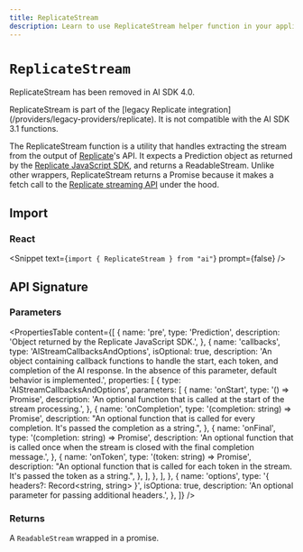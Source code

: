 ```yaml
---
title: ReplicateStream
description: Learn to use ReplicateStream helper function in your application.
---
```


# `ReplicateStream`

<Note type="warning">ReplicateStream has been removed in AI SDK 4.0.</Note>

<Note type="warning">
  ReplicateStream is part of the [legacy Replicate
  integration](/providers/legacy-providers/replicate). It is not compatible with
  the AI SDK 3.1 functions.
</Note>

The ReplicateStream function is a utility that handles extracting the stream from the output of [Replicate](https://replicate.com)'s API. It expects a Prediction object as returned by the [Replicate JavaScript SDK](https://github.com/replicate/replicate-javascript), and returns a ReadableStream. Unlike other wrappers, ReplicateStream returns a Promise because it makes a fetch call to the [Replicate streaming API](https://github.com/replicate/replicate-javascript#streaming) under the hood.

## Import

### React

<Snippet text={`import { ReplicateStream } from "ai"`} prompt={false} />

## API Signature

### Parameters

<PropertiesTable
  content={[
    {
      name: 'pre',
      type: 'Prediction',
      description: 'Object returned by the Replicate JavaScript SDK.',
    },
    {
      name: 'callbacks',
      type: 'AIStreamCallbacksAndOptions',
      isOptional: true,
      description:
        'An object containing callback functions to handle the start, each token, and completion of the AI response. In the absence of this parameter, default behavior is implemented.',
      properties: [
        {
          type: 'AIStreamCallbacksAndOptions',
          parameters: [
            {
              name: 'onStart',
              type: '() => Promise<void>',
              description:
                'An optional function that is called at the start of the stream processing.',
            },
            {
              name: 'onCompletion',
              type: '(completion: string) => Promise<void>',
              description:
                "An optional function that is called for every completion. It's passed the completion as a string.",
            },
            {
              name: 'onFinal',
              type: '(completion: string) => Promise<void>',
              description:
                'An optional function that is called once when the stream is closed with the final completion message.',
            },
            {
              name: 'onToken',
              type: '(token: string) => Promise<void>',
              description:
                "An optional function that is called for each token in the stream. It's passed the token as a string.",
            },
          ],
        },
      ],
    },
    {
      name: 'options',
      type: '{ headers?: Record<string, string> }',
      isOptiona: true,
      description: 'An optional parameter for passing additional headers.',
    },
  ]}
/>

### Returns

A `ReadableStream` wrapped in a promise.
